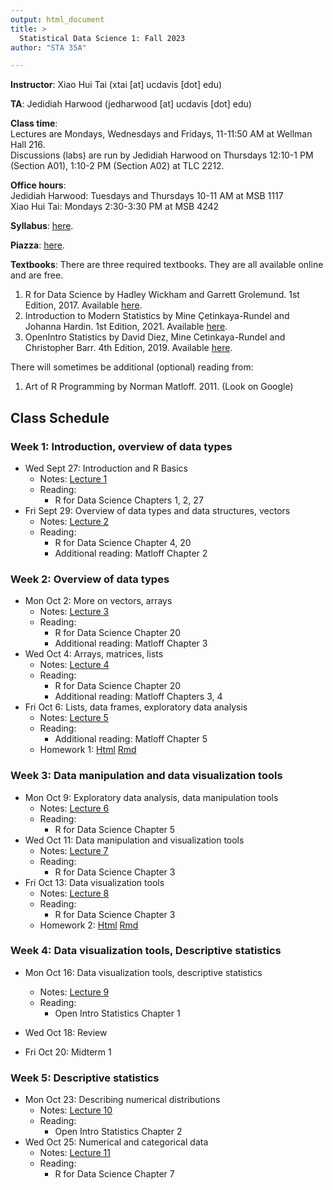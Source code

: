 ```yaml
---
output: html_document
title: >
  Statistical Data Science 1: Fall 2023
author: "STA 35A"

---
```


**Instructor**: Xiao Hui Tai (xtai [at] ucdavis [dot] edu)

**TA**: Jedidiah Harwood (jedharwood [at] ucdavis [dot] edu)

**Class time**:   
Lectures are Mondays, Wednesdays and Fridays, 11-11:50 AM at Wellman Hall 216.  
Discussions (labs) are run by Jedidiah Harwood on Thursdays 12:10-1 PM (Section A01), 1:10-2 PM (Section A02) at TLC 2212.

**Office hours**:  
Jedidiah Harwood: Tuesdays and Thursdays 10-11 AM at MSB 1117   
Xiao Hui Tai: Mondays 2:30-3:30 PM at MSB 4242

**Syllabus**: [here](https://xhtai.github.io/statdatasci/syllabus_35A_F23.html).

**Piazza**: [here](https://piazza.com/ucdavis/fall2023/sta035aa01a02fq2023/). 

**Textbooks**:
There are three required textbooks. They are all available online and are free. 

1. R for Data Science by Hadley Wickham and Garrett Grolemund. 1st Edition, 2017. Available [here](https://r4ds.had.co.nz/index.html).
2. Introduction to Modern Statistics by Mine Çetinkaya-Rundel and Johanna Hardin. 1st Edition, 2021. Available [here](https://openintro-ims.netlify.app/index.html).
3. OpenIntro Statistics by David Diez, Mine Cetinkaya-Rundel and Christopher Barr. 4th Edition, 2019. Available [here](https://www.openintro.org/book/os/).

There will sometimes be additional (optional) reading from: 

1. Art of R Programming by Norman Matloff. 2011. (Look on Google)

## Class Schedule

### Week 1: Introduction, overview of data types	
- Wed Sept 27: Introduction and R Basics
  - Notes: [Lecture 1](https://xhtai.github.io/statdatasci/lectures/lecture1/lecture1.html)
  - Reading: 
    - R for Data Science Chapters 1, 2, 27

- Fri Sept 29: Overview of data types and data structures, vectors
  - Notes: [Lecture 2](https://xhtai.github.io/statdatasci/lectures/lecture2/lecture2.html)
  - Reading:
    - R for Data Science Chapter 4, 20
    - Additional reading: Matloff Chapter 2



### Week 2: Overview of data types
- Mon Oct 2: More on vectors, arrays
  - Notes: [Lecture 3](https://xhtai.github.io/statdatasci/lectures/lecture3/lecture3.html)
  - Reading:
    - R for Data Science Chapter 20
    - Additional reading: Matloff Chapter 3

- Wed Oct 4: Arrays, matrices, lists
  - Notes: [Lecture 4](https://xhtai.github.io/statdatasci/lectures/lecture4/lecture4.html)
  - Reading:
    - R for Data Science Chapter 20
    - Additional reading: Matloff Chapters 3, 4

- Fri Oct 6: Lists, data frames, exploratory data analysis
  - Notes: [Lecture 5](https://xhtai.github.io/statdatasci/lectures/lecture5/lecture5.html)
  - Reading:
    - Additional reading: Matloff Chapter 5
  - Homework 1: [Html](https://xhtai.github.io/statdatasci/homework/homework1/HW1.html) [Rmd](https://xhtai.github.io/statdatasci/homework/homework1/HW1.Rmd)



### Week 3: Data manipulation and data visualization tools
- Mon Oct 9: Exploratory data analysis, data manipulation tools
  - Notes: [Lecture 6](https://xhtai.github.io/statdatasci/lectures/lecture6/lecture6.html)
  - Reading:
    - R for Data Science Chapter 5

- Wed Oct 11: Data manipulation and visualization tools
  - Notes: [Lecture 7](https://xhtai.github.io/statdatasci/lectures/lecture7/lecture7.html)
  - Reading:
    - R for Data Science Chapter 3

- Fri Oct 13: Data visualization tools
  - Notes: [Lecture 8](https://xhtai.github.io/statdatasci/lectures/lecture8/lecture8.html)
  - Reading:
    - R for Data Science Chapter 3
  - Homework 2: [Html](https://xhtai.github.io/statdatasci/homework/homework2/HW2.html) [Rmd](https://xhtai.github.io/statdatasci/homework/homework2/HW2.Rmd)


### Week 4: Data visualization tools, Descriptive statistics
- Mon Oct 16: Data visualization tools, descriptive statistics
  - Notes: [Lecture 9](https://xhtai.github.io/statdatasci/lectures/lecture9/lecture9.html)
  - Reading:
    - Open Intro Statistics Chapter 1

- Wed Oct 18: Review

- Fri Oct 20: Midterm 1


### Week 5: Descriptive statistics
- Mon Oct 23: Describing numerical distributions
  - Notes: [Lecture 10](https://xhtai.github.io/statdatasci/lectures/lecture10/lecture10.html)
  - Reading:
    - Open Intro Statistics Chapter 2

- Wed Oct 25: Numerical and categorical data
  - Notes: [Lecture 11](https://xhtai.github.io/statdatasci/lectures/lecture11/lecture11.html)
  - Reading:
    - R for Data Science Chapter 7

<!-- - Fri Oct 27: Numerical and categorical data -->
<!--   - Notes:  -->
<!--   - Homework 3:  -->

<!-- ### Week 6: Introduction to probability -->
<!-- - Mon Oct 30: Introduction to probability  -->
<!--   - Notes:  -->
<!--   - Reading:  -->
<!--     - Open Intro Statistics Chapter 3.1 -->

<!-- - Wed Nov 1: Conditional, marginal and joint probability; Bayes' Theorem -->
<!--   - Notes:  -->
<!--   - Reading:  -->
<!--     - Open Intro Statistics Chapter 3.2 -->

<!-- - Fri Nov 3: Random variables and common distributions -->
<!--   - Notes:  -->
<!--   - Reading:  -->
<!--     - Open Intro Statistics Chapter 3.4, 3.5 -->
<!--   - Homework 4:  -->

<!-- ### Week 7: Common distributions -->
<!-- - Mon Nov 6: Bernoulli and binomial distribution -->
<!--   - Notes:  -->
<!--   - Reading:  -->
<!--     - Open Intro Statistics Chapter 4.3 -->

<!-- - Wed Nov 8: Binomial and Poisson distribution -->
<!--   - Notes:  -->
<!--   - Reading: -->
<!--     - Open Intro Statistics Chapter 4.5 -->

<!-- - Fri Nov 10: Veterans Day -->
<!--   - Homework 5:  -->

<!-- ### Week 8: Normal distribution -->
<!-- - Mon Nov 13: Poisson and Normal distribution -->
<!--   - Notes:  -->
<!--   - Reading:  -->
<!--     - Open Intro Statistics Chapter 4.1 -->

<!-- - Wed Nov 15: Review -->

<!-- - Fri Nov 17: Midterm 2 -->


<!-- ### Week 9: Sampling distributions  -->
<!-- - Mon Nov 20: Normal distribution, sampling distributions -->
<!--   - Notes:  -->
<!--   - Reading:  -->
<!--     - Open Intro Statistics Chapter 5.1  -->

<!-- - Wed Nov 22, Fri Nov 24: Thanksgiving -->

<!-- ### Week 10: Sampling distributions, confidence intervals  -->
<!-- - Mon Nov 27: Sampling distribution of sample mean and proportion -->
<!--   - Notes:  -->
<!--   - Homework 6:  -->

<!-- - Wed Nov 29: Introduction to confidence intervals  -->
<!--   - Notes:  -->
<!--   - Reading: -->
<!--     - Open Intro Statistics Chapter 5.2  -->

<!-- - Fri Dec 1: Confidence intervals for population mean and proportion  -->
<!--   - Notes:  -->
<!--   - Reading: -->
<!--     - Open Intro Statistics Chapter 7.1.1-7.1.4 -->

<!-- ### Week 11: Hypothesis testing  -->
<!-- - Mon Dec 4: Hypothesis testing framework and errors  -->
<!--   - Notes:  -->
<!--   - Reading: -->
<!--     - Open Intro Statistics Chapter 5.3 -->
<!--   - Homework 7:  -->
<!-- - Wed Dec 6: Hypothesis testing for population mean and proportion  -->
<!--   - Notes:  -->
<!--   - Reading: -->
<!--     - Open Intro Statistics Chapter 6.1 -->
<!-- - Fri Dec 8: Confidence intervals and one-sided tests  -->
<!--   - Notes:  -->

